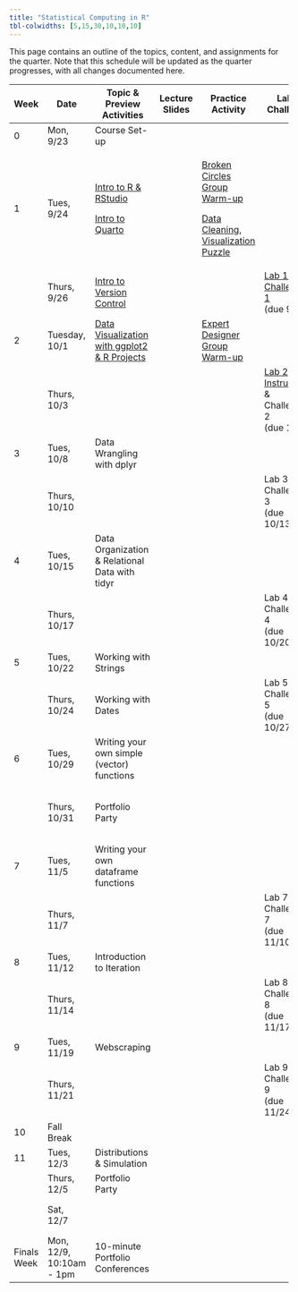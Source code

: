 ```yaml
---
title: "Statistical Computing in R"
tbl-colwidths: [5,15,30,10,10,10]
---
```


This page contains an outline of the topics, content, and assignments for the quarter. Note that this schedule will be updated as the quarter progresses, with all changes documented here.

+-------------+--------------------------+----------------------------------------------------------------------------------+----------------+-----------------------------------------------------------------------------------------------------------------------------------+---------------------------------------------------------------------------------------------------------------------+---------------------------------------------------------+
| Week        | Date                     | Topic & Preview Activities                                                       | Lecture Slides | Practice Activity                                                                                                                 | Lab & Challenge                                                                                                     | Portfolio                                               |
+=============+==========================+==================================================================================+================+===================================================================================================================================+=====================================================================================================================+=========================================================+
| 0           | Mon, 9/23                | Course Set-up                                                                    |                |                                                                                                                                   |                                                                                                                     |                                                         |
+-------------+--------------------------+----------------------------------------------------------------------------------+----------------+-----------------------------------------------------------------------------------------------------------------------------------+---------------------------------------------------------------------------------------------------------------------+---------------------------------------------------------+
| 1           | Tues, 9/24               | [Intro to R & RStudio](weeks/week-1-r-rstudio.qmd)                               |                | [Broken Circles Group Warm-up](group-activities/week-1/broken-circles.qmd "Broken Circles Group Warm-up")                         |                                                                                                                     |                                                         |
|             |                          |                                                                                  |                |                                                                                                                                   |                                                                                                                     |                                                         |
|             |                          | [Intro to Quarto](weeks/week-1-quarto.qmd)                                       |                | [Data Cleaning, Visualization Puzzle](/group-activities/week-1/data-cleaning-viz-steps.qmd "Data Cleaning, Visualization Puzzle") |                                                                                                                     |                                                         |
+-------------+--------------------------+----------------------------------------------------------------------------------+----------------+-----------------------------------------------------------------------------------------------------------------------------------+---------------------------------------------------------------------------------------------------------------------+---------------------------------------------------------+
|             | Thurs, 9/26              | [Intro to Version Control](weeks/week-1-version-control.qmd)                     |                |                                                                                                                                   | [Lab 1 & Challenge 1](labs/instructions/lab-1-instructions.qmd) </br> (due 9/29)                                    |                                                         |
+-------------+--------------------------+----------------------------------------------------------------------------------+----------------+-----------------------------------------------------------------------------------------------------------------------------------+---------------------------------------------------------------------------------------------------------------------+---------------------------------------------------------+
| 2           | Tuesday, 10/1            | [Data Visualization with ggplot2 & R Projects](weeks/week-2-ggplot-projects.qmd) |                | [Expert Designer Group Warm-up](group-activities/week-2/expert-designer.qmd "Expert Designer Group Warm-up")                      |                                                                                                                     |                                                         |
+-------------+--------------------------+----------------------------------------------------------------------------------+----------------+-----------------------------------------------------------------------------------------------------------------------------------+---------------------------------------------------------------------------------------------------------------------+---------------------------------------------------------+
|             | Thurs, 10/3              |                                                                                  |                |                                                                                                                                   | [Lab 2 Instructions](/labs/instructions/lab-2-instructions.qmd "Lab 2 Instructions") & Challenge 2 </br> (due 10/6) |                                                         |
+-------------+--------------------------+----------------------------------------------------------------------------------+----------------+-----------------------------------------------------------------------------------------------------------------------------------+---------------------------------------------------------------------------------------------------------------------+---------------------------------------------------------+
| 3           | Tues, 10/8               | Data Wrangling with dplyr                                                        |                |                                                                                                                                   |                                                                                                                     |                                                         |
+-------------+--------------------------+----------------------------------------------------------------------------------+----------------+-----------------------------------------------------------------------------------------------------------------------------------+---------------------------------------------------------------------------------------------------------------------+---------------------------------------------------------+
|             | Thurs, 10/10             |                                                                                  |                |                                                                                                                                   | Lab 3 & Challenge 3 </br> (due 10/13)                                                                               |                                                         |
+-------------+--------------------------+----------------------------------------------------------------------------------+----------------+-----------------------------------------------------------------------------------------------------------------------------------+---------------------------------------------------------------------------------------------------------------------+---------------------------------------------------------+
| 4           | Tues, 10/15              | Data Organization & Relational Data with tidyr                                   |                |                                                                                                                                   |                                                                                                                     |                                                         |
+-------------+--------------------------+----------------------------------------------------------------------------------+----------------+-----------------------------------------------------------------------------------------------------------------------------------+---------------------------------------------------------------------------------------------------------------------+---------------------------------------------------------+
|             | Thurs, 10/17             |                                                                                  |                |                                                                                                                                   | Lab 4 & Challenge 4 </br> (due 10/20)                                                                               |                                                         |
+-------------+--------------------------+----------------------------------------------------------------------------------+----------------+-----------------------------------------------------------------------------------------------------------------------------------+---------------------------------------------------------------------------------------------------------------------+---------------------------------------------------------+
| 5           | Tues, 10/22              | Working with Strings                                                             |                |                                                                                                                                   |                                                                                                                     |                                                         |
+-------------+--------------------------+----------------------------------------------------------------------------------+----------------+-----------------------------------------------------------------------------------------------------------------------------------+---------------------------------------------------------------------------------------------------------------------+---------------------------------------------------------+
|             | Thurs, 10/24             | Working with Dates                                                               |                |                                                                                                                                   | Lab 5 & Challenge 5 </br> (due 10/27)                                                                               |                                                         |
+-------------+--------------------------+----------------------------------------------------------------------------------+----------------+-----------------------------------------------------------------------------------------------------------------------------------+---------------------------------------------------------------------------------------------------------------------+---------------------------------------------------------+
| 6           | Tues, 10/29              | Writing your own simple (vector) functions                                       |                |                                                                                                                                   |                                                                                                                     |                                                         |
+-------------+--------------------------+----------------------------------------------------------------------------------+----------------+-----------------------------------------------------------------------------------------------------------------------------------+---------------------------------------------------------------------------------------------------------------------+---------------------------------------------------------+
|             | Thurs, 10/31             | Portfolio Party                                                                  |                |                                                                                                                                   |                                                                                                                     | Week 6 Reflections & Midterm Portfolio </br> (due 11/3) |
+-------------+--------------------------+----------------------------------------------------------------------------------+----------------+-----------------------------------------------------------------------------------------------------------------------------------+---------------------------------------------------------------------------------------------------------------------+---------------------------------------------------------+
| 7           | Tues, 11/5               | Writing your own dataframe functions                                             |                |                                                                                                                                   |                                                                                                                     |                                                         |
+-------------+--------------------------+----------------------------------------------------------------------------------+----------------+-----------------------------------------------------------------------------------------------------------------------------------+---------------------------------------------------------------------------------------------------------------------+---------------------------------------------------------+
|             | Thurs, 11/7              |                                                                                  |                |                                                                                                                                   | Lab 7 & Challenge 7 </br> (due 11/10)                                                                               |                                                         |
+-------------+--------------------------+----------------------------------------------------------------------------------+----------------+-----------------------------------------------------------------------------------------------------------------------------------+---------------------------------------------------------------------------------------------------------------------+---------------------------------------------------------+
| 8           | Tues, 11/12              | Introduction to Iteration                                                        |                |                                                                                                                                   |                                                                                                                     |                                                         |
+-------------+--------------------------+----------------------------------------------------------------------------------+----------------+-----------------------------------------------------------------------------------------------------------------------------------+---------------------------------------------------------------------------------------------------------------------+---------------------------------------------------------+
|             | Thurs, 11/14             |                                                                                  |                |                                                                                                                                   | Lab 8 & Challenge 8 </br> (due 11/17)                                                                               |                                                         |
+-------------+--------------------------+----------------------------------------------------------------------------------+----------------+-----------------------------------------------------------------------------------------------------------------------------------+---------------------------------------------------------------------------------------------------------------------+---------------------------------------------------------+
| 9           | Tues, 11/19              | Webscraping                                                                      |                |                                                                                                                                   |                                                                                                                     |                                                         |
+-------------+--------------------------+----------------------------------------------------------------------------------+----------------+-----------------------------------------------------------------------------------------------------------------------------------+---------------------------------------------------------------------------------------------------------------------+---------------------------------------------------------+
|             | Thurs, 11/21             |                                                                                  |                |                                                                                                                                   | Lab 9 & Challenge 9 </br> (due 11/24)                                                                               |                                                         |
+-------------+--------------------------+----------------------------------------------------------------------------------+----------------+-----------------------------------------------------------------------------------------------------------------------------------+---------------------------------------------------------------------------------------------------------------------+---------------------------------------------------------+
| 10          | Fall Break               |                                                                                  |                |                                                                                                                                   |                                                                                                                     |                                                         |
+-------------+--------------------------+----------------------------------------------------------------------------------+----------------+-----------------------------------------------------------------------------------------------------------------------------------+---------------------------------------------------------------------------------------------------------------------+---------------------------------------------------------+
| 11          | Tues, 12/3               | Distributions & Simulation                                                       |                |                                                                                                                                   |                                                                                                                     |                                                         |
+-------------+--------------------------+----------------------------------------------------------------------------------+----------------+-----------------------------------------------------------------------------------------------------------------------------------+---------------------------------------------------------------------------------------------------------------------+---------------------------------------------------------+
|             | Thurs, 12/5              | Portfolio Party                                                                  |                |                                                                                                                                   |                                                                                                                     |                                                         |
+-------------+--------------------------+----------------------------------------------------------------------------------+----------------+-----------------------------------------------------------------------------------------------------------------------------------+---------------------------------------------------------------------------------------------------------------------+---------------------------------------------------------+
|             | Sat, 12/7                |                                                                                  |                |                                                                                                                                   |                                                                                                                     | Final Portfolio Due                                     |
+-------------+--------------------------+----------------------------------------------------------------------------------+----------------+-----------------------------------------------------------------------------------------------------------------------------------+---------------------------------------------------------------------------------------------------------------------+---------------------------------------------------------+
| Finals Week | Mon, 12/9, 10:10am - 1pm | 10-minute Portfolio Conferences                                                  |                |                                                                                                                                   |                                                                                                                     |                                                         |
+-------------+--------------------------+----------------------------------------------------------------------------------+----------------+-----------------------------------------------------------------------------------------------------------------------------------+---------------------------------------------------------------------------------------------------------------------+---------------------------------------------------------+
